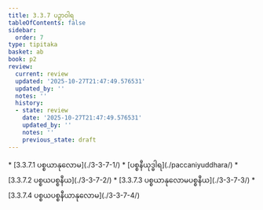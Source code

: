 ```yaml
---
title: 3.3.7 ပဉှာဝါရ
tableOfContents: false
sidebar:
  order: 7
type: tipitaka
basket: ab
book: p2
review:
  current: review
  updated: '2025-10-27T21:47:49.576531'
  updated_by: ''
  notes: ''
  history:
  - state: review
    date: '2025-10-27T21:47:49.576531'
    updated_by: ''
    notes: ''
    previous_state: draft
---
```



<ReviewStatus review={frontmatter.review} showDetails={true} />

<HypothesisAnnotation frontmatter={frontmatter} />

<DynamicBreadcrumb />



<TableOfContents book="p2" section="3.3.7">
* [3.3.7.1 ပစ္စယာနုလောမ](./3-3-7-1/)
* [ပစ္စနီယုဒ္ဓါရ](./paccaniyuddhara/)
* [3.3.7.2 ပစ္စယပစ္စနီယ](./3-3-7-2/)
* [3.3.7.3 ပစ္စယာနုလောမပစ္စနီယ](./3-3-7-3/)
* [3.3.7.4 ပစ္စယပစ္စနီယာနုလောမ](./3-3-7-4/)
</TableOfContents>